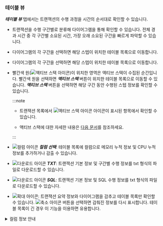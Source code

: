 ### 테이블 뷰

***테이블 뷰*** 탭에서는 트랜잭션의 수행 과정을 시간의 순서대로 확인할 수 있습니다.

<Xclude product='php,nodejs,golang'>

<ImgLang img="analysis-tx-table-view-mode.png" desc="테이블 뷰" />

</Xclude>

<InDoc product='php,nodejs,golang'>

<ImgLang img="analysis-tx-table-view-mode-none-actx.png" desc="테이블 뷰" />

</InDoc>

* 트랜잭션을 수행 구간별로 분류해 다이어그램을 통해 확인할 수 있습니다. 전체 경과 시간 중 각 구간별 소요된 시간, 가장 오래 소요된 구간을 빠르게 파악할 수 있습니다.

<Xclude product='php,nodejs,golang'>

* 다이어그램의 각 구간을 선택하면 해당 스텝이 위치한 테이블 목록으로 이동합니다.

  <ImgLang img="analysis-tx-table-view-select-stack.png" desc="스텝 선택" />

</Xclude>

<InDoc product='php,nodejs,golang'>

* 다이어그램의 각 구간을 선택하면 해당 스텝이 위치한 테이블 목록으로 이동합니다.

  <ImgLang img="analysis-tx-table-view-select-stack-none-actx.png" desc="스텝 선택" />

</InDoc>

<Xclude product='php,nodejs,golang'>

* 빨간색 원(![액티브 스택 아이콘](/img/ic-c-tx-active-stack.svg))이 위치한 영역은 액티브 스택이 수집된 순간입니다. 빨간색 원을 선택하면 ***액티브 스택*** 버튼이 위치한 테이블 목록으로 이동할 수 있습니다. ***액티브 스택*** 버튼을 선택하면 해당 구간 동안 수행된 스텝 정보를 확인할 수 있습니다.

  :::note

  * 트랜잭션 목록에서 ![액티브 스택 아이콘](/img/ic-s-active-stack.svg) 아이콘이 표시된 항목에서 확인할 수 있습니다.

  * 액티브 스택에 대한 자세한 내용은 [다음 문서](analysis-apm#active-stack)를 참조하세요.

  :::

</Xclude>

* ![컬럼 아이콘](/img/ico-column.svg) ***컬럼 선택***: 테이블 목록에 컬럼으로 메모리 누적 정보 및 CPU 누적 정보를 추가하거나 감출 수 있습니다.

* ![다운로드 아이콘](/img/ico-download.svg) ***TXT***: 트랜잭션 기본 정보 및 구간별 수행 정보를 txt 형식의 파일로 다운로드할 수 있습니다.

* ![다운로드 아이콘](/img/ico-download.svg) ***SQL***: 트랜잭션 기본 정보 및 SQL 수행 정보를 txt 형식의 파일로 다운로드할 수 있습니다.

* ![확대 아이콘](/img/ic-outside.svg): 트랜잭션 요약 정보와 다이어그램을 감추고 테이블 목록만 확인할 수 있습니다. ![축소 아이콘](/img/ic-inside.svg) 버튼을 선택하면 감춰진 정보를 다시 표시합니다. 테이블 목록이 긴 경우 이 기능을 이용하면 유용합니다.

<details>
<summary>컬럼 정보 안내</summary>

* ***No***: 스텝의 발생 순서

* ***시간***: 각 스텝의 시작 시각

* ***갭***: 해당 스텝의 시작 시각부터 다음 스텝으로 넘어가기까지 대기 시간, 외부 요인으로 지연될 경우 경과 시간과 차이가 있을 수 있습니다.

* ***경과***: 각 메소드 시작부터 종료까지 총 소요 시간

* ***내용***: 해당 스텝의 세부 수행 내용

</details>
